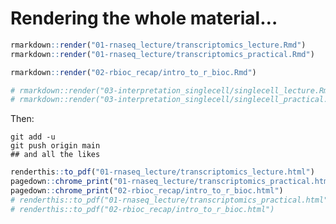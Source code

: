 # Rendering the whole material...

```r
rmarkdown::render("01-rnaseq_lecture/transcriptomics_lecture.Rmd")
rmarkdown::render("01-rnaseq_lecture/transcriptomics_practical.Rmd")

rmarkdown::render("02-rbioc_recap/intro_to_r_bioc.Rmd")

# rmarkdown::render("03-interpretation_singlecell/singlecell_lecture.Rmd")
# rmarkdown::render("03-interpretation_singlecell/singlecell_practical.Rmd")
```

Then:

```
git add -u
git push origin main
## and all the likes
```

```r
renderthis::to_pdf("01-rnaseq_lecture/transcriptomics_lecture.html")
pagedown::chrome_print("01-rnaseq_lecture/transcriptomics_practical.html")
pagedown::chrome_print("02-rbioc_recap/intro_to_r_bioc.html")
# renderthis::to_pdf("01-rnaseq_lecture/transcriptomics_practical.html")
# renderthis::to_pdf("02-rbioc_recap/intro_to_r_bioc.html")
```

